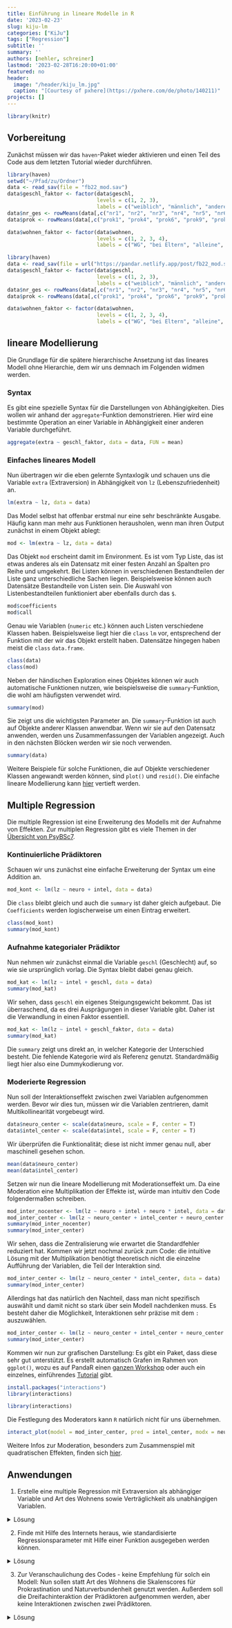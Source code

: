 ```yaml
---
title: Einführung in lineare Modelle in R
date: '2023-02-23'
slug: kiju-lm
categories: ["KiJu"]
tags: ["Regression"]
subtitle: ''
summary: ''
authors: [nehler, schreiner]
lastmod: '2023-02-28T16:20:00+01:00'
featured: no
header:
  image: "/header/kiju_lm.jpg"
  caption: "[Courtesy of pxhere](https://pxhere.com/de/photo/140211)"
projects: []
---
```


```r
library(knitr)
```


## Vorbereitung

Zunächst müssen wir das `haven`-Paket wieder aktivieren und einen Teil des Code aus dem letzten Tutorial wieder durchführen.

```r
library(haven)
setwd("~/Pfad/zu/Ordner")
data <- read_sav(file = "fb22_mod.sav")
data$geschl_faktor <- factor(data$geschl,                                   # Ausgangsvariable
                             levels = c(1, 2, 3),                           # Faktorstufen
                             labels = c("weiblich", "männlich", "anderes")) # Label für Faktorstufen
data$nr_ges <- rowMeans(data[,c("nr1", "nr2", "nr3", "nr4", "nr5", "nr6")])
data$prok <- rowMeans(data[,c("prok1", "prok4", "prok6", "prok9", "prok10")])

data$wohnen_faktor <- factor(data$wohnen,                                   
                             levels = c(1, 2, 3, 4),                                
                             labels = c("WG", "bei Eltern", "alleine", "sonstiges")) 
```

```r
library(haven)
data <- read_sav(file = url("https://pandar.netlify.app/post/fb22_mod.sav"))
data$geschl_faktor <- factor(data$geschl,                                   # Ausgangsvariable
                             levels = c(1, 2, 3),                           # Faktorstufen
                             labels = c("weiblich", "männlich", "anderes")) # Label für Faktorstufen
data$nr_ges <- rowMeans(data[,c("nr1", "nr2", "nr3", "nr4", "nr5", "nr6")])
data$prok <- rowMeans(data[,c("prok1", "prok4", "prok6", "prok9", "prok10")])

data$wohnen_faktor <- factor(data$wohnen,                                   
                             levels = c(1, 2, 3, 4),                                
                             labels = c("WG", "bei Eltern", "alleine", "sonstiges")) 
```

## lineare Modellierung

Die Grundlage für die spätere hierarchische Ansetzung ist das lineares Modell ohne Hierarchie, dem wir uns demnach im Folgenden widmen werden. 

### Syntax

Es gibt eine spezielle Syntax für die Darstellungen von Abhängigkeiten. Dies wollen wir anhand der `aggregate`-Funktion demonstrieren. Hier wird eine bestimmte Operation an einer Variable in Abhängigkeit einer anderen Variable durchgeführt. 


```r
aggregate(extra ~ geschl_faktor, data = data, FUN = mean)
```

### Einfaches lineares Modell

Nun übertragen wir die eben gelernte Syntaxlogik und schauen uns die Variable `extra` (Extraversion) in Abhängigkeit von `lz` (Lebenszufriedenheit) an. 

```r
lm(extra ~ lz, data = data)
```

Das Model selbst hat offenbar erstmal nur eine sehr beschränkte Ausgabe. Häufig kann man mehr aus Funktionen herausholen, wenn man ihren Output zunächst in einem Objekt ablegt:

```r
mod <- lm(extra ~ lz, data = data)
```

Das Objekt `mod` erscheint damit im Environment. Es ist vom Typ Liste, das ist etwas anderes als ein Datensatz mit einer festen Anzahl an Spalten pro Reihe und umgekehrt. Bei Listen können in verschiedenen Bestandteilen der Liste ganz unterschiedliche Sachen liegen. Beispielsweise können auch Datensätze Bestandteile von Listen sein. Die Auswahl von Listenbestandteilen funktioniert aber ebenfalls durch das `$`. 

```r
mod$coefficients
mod$call
```

Genau wie Variablen (`numeric` etc.) können auch Listen verschiedene Klassen haben. Beispielsweise liegt hier die `class` `lm` vor, entsprechend der Funktion mit der wir das Objekt erstellt haben. 
Datensätze hingegen haben meist die `class` `data.frame`.

```r
class(data)
class(mod)
```

Neben der händischen Exploration eines Objektes können wir auch automatische Funktionen nutzen, wie beispielsweise die `summary`-Funktion, die wohl am häufigsten verwendet wird. 

```r
summary(mod)
```

Sie zeigt uns die wichtigsten Parameter an. Die `summary`-Funktion ist auch auf Objekte anderer Klassen anwendbar. Wenn wir sie auf den Datensatz anwenden, werden uns Zusammenfassungen der Variablen angezeigt. Auch in den nächsten Blöcken werden wir sie noch verwenden. 

```r
summary(data)
```
Weitere Beispiele für solche Funktionen, die auf Objekte verschiedener Klassen angewandt werden können, sind `plot()` und `resid()`. 
Die einfache lineare Modellierung kann [hier](/post/regression/) vertieft werden.

## Multiple Regression

Die multiple Regression ist eine Erweiterung des Modells mit der Aufnahme von Effekten.
Zur multiplen Regression gibt es viele Themen in der [Übersicht von PsyBSc7](/lehre/#bsc7).

### Kontinuierliche Prädiktoren

Schauen wir uns zunächst eine einfache Erweiterung der Syntax um eine Addition an. 

```r
mod_kont <- lm(lz ~ neuro + intel, data = data)
```

Die `class` bleibt gleich und auch die `summary` ist daher gleich aufgebaut. Die `Coefficients` werden logischerweise um einen Eintrag erweitert. 

```r
class(mod_kont)
summary(mod_kont)
```


### Aufnahme kategorialer Prädiktor

Nun nehmen wir zunächst einmal die Variable `geschl` (Geschlecht) auf, so wie sie ursprünglich vorlag. Die Syntax bleibt dabei genau gleich. 

```r
mod_kat <- lm(lz ~ intel + geschl, data = data)
summary(mod_kat)
```

Wir sehen, dass `geschl` ein eigenes Steigungsgewicht bekommt. Das ist überraschend, da es drei Ausprägungen in dieser Variable gibt.
Daher ist die Verwandlung in einen Faktor essentiell. 

```r
mod_kat <- lm(lz ~ intel + geschl_faktor, data = data)
summary(mod_kat)
```

Die `summary` zeigt uns direkt an, in welcher Kategorie der Unterschied besteht. Die fehlende Kategorie wird als Referenz genutzt. Standardmäßig liegt hier also eine Dummykodierung vor. 

### Moderierte Regression

Nun soll der Interaktionseffekt zwischen zwei Variablen aufgenommen werden. Bevor wir dies tun, müssen wir die Variablen zentrieren, damit Multikollinearität vorgebeugt wird. 

```r
data$neuro_center <- scale(data$neuro, scale = F, center = T)
data$intel_center <- scale(data$intel, scale = F, center = T)
```

Wir überprüfen die Funktionalität; diese ist nicht immer genau null, aber maschinell gesehen schon.

```r
mean(data$neuro_center)
mean(data$intel_center)
```

Setzen wir nun die lineare Modellierung mit Moderationseffekt um. Da eine Moderation eine Multiplikation der Effekte ist, würde man intuitiv den Code folgendermaßen schreiben. 

```r
mod_inter_nocenter <- lm(lz ~ neuro + intel + neuro * intel, data = data)
mod_inter_center <- lm(lz ~ neuro_center + intel_center + neuro_center * intel_center, data = data)
summary(mod_inter_nocenter)
summary(mod_inter_center)
```
Wir sehen, dass die Zentralisierung wie erwartet die Standardfehler reduziert hat. Kommen wir jetzt nochmal zurück zum Code: die intuitive Lösung mit der Multiplikation benötigt theoretisch nicht die einzelne Aufführung der Variablen, die Teil der Interaktion sind.

```r
mod_inter_center <- lm(lz ~ neuro_center * intel_center, data = data)
summary(mod_inter_center)
```

Allerdings hat das natürlich den Nachteil, dass man nicht spezifisch auswählt und damit nicht so stark über sein Modell nachdenken muss. Es besteht daher die Möglichkeit, Interaktionen sehr präzise mit dem `:` auszuwählen.  

```r
mod_inter_center <- lm(lz ~ neuro_center + intel_center + neuro_center:intel_center, data = data)
summary(mod_inter_center)
```
 
Kommen wir nun zur grafischen Darstellung: Es gibt ein Paket, dass diese sehr gut unterstützt. Es erstellt automatisch Grafen im Rahmen von `ggplot()`, wozu es auf PandaR einen [ganzen Workshop](https://pandar.netlify.app/extras/#ggplotting) oder auch ein einzelnes, einführendes [Tutorial](https://pandar.netlify.app/post/grafiken-mit-ggplot2/) gibt. 

```r
install.packages("interactions")
library(interactions)
```

```r
library(interactions)
```

Die Festlegung des Moderators kann `R` natürlich nicht für uns übernehmen.

```r
interact_plot(model = mod_inter_center, pred = intel_center, modx = neuro_center)
```

Weitere Infos zur Moderation, besonders zum Zusammenspiel mit quadratischen Effekten, finden sich [hier](https://pandar.netlify.app/post/ancova-und-moderierte-regression/).

## Anwendungen

1. Erstelle eine multiple Regression mit Extraversion als abhängiger Variable und Art des Wohnens sowie Verträglichkeit als unabhängigen Variablen.

<details><summary>Lösung</summary>

```r
mod_extra <- lm(extra ~ wohnen_faktor + vertr, data = data)
summary(mod_extra)
```

</details>

2. Finde mit Hilfe des Internets heraus, wie standardisierte Regressionsparameter mit Hilfe einer Funktion ausgegeben werden können.

<details><summary>Lösung</summary>

```r
library(lm.beta)
lm.beta(mod_extra)
summary(lm.beta(mod_extra))
```

Eine geschachtelte Funktion ist teilweise schwierig zu lesen. Es gibt als Lösung die Pipe, die ein Objekt in eine weitere Funktion weitergibt. 

```r
mod_extra |> lm.beta() |> summary()
```

</details>

3. Zur Veranschaulichung des Codes - keine Empfehlung für solch ein Modell: Nun sollen statt Art des Wohnens die Skalenscores für Prokrastination und Naturverbundenheit genutzt werden. Außerdem soll die Dreifachinteraktion der Prädiktoren aufgenommen werden, aber keine Interaktionen zwischen zwei Prädiktoren.

<details><summary>Lösung</summary>

```r
data$nr_ges_center <- scale(data$nr_ges, scale = F, center = T) 
data$prok_center <- scale(data$prok, scale = F, center = T)
data$vertr_center <- scale(data$vertr, scale = F, center = T)
```


```r
mod_falsch <- lm(extra ~ nr_ges_center * prok_center * vertr_center, data = data)
summary(mod_falsch)
```

```r
mod_korrekt <- lm(extra ~ nr_ges_center + prok_center + vertr_center + nr_ges_center:prok_center:vertr_center, data = data)
summary(mod_korrekt)
```

Anmerkung: Es ist empfehlenswert, keine Modelle zu bestimmen, in denen Interaktionen niedrigerer Ordnung nicht drin sind.

</details>
 
